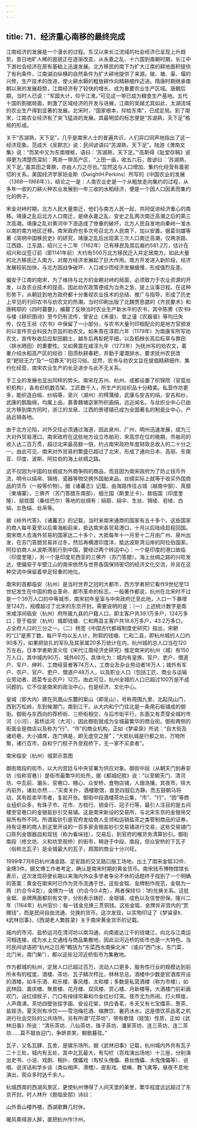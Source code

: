 ```yaml
---
---
---
```

title: 71．经济重心南移的最终完成
---




江南经济的发展是一个漫长的过程。东汉以来长江流域的社会经济已呈现上升趋势。昔日地旷人稀的面貌正在逐渐改变。从永嘉之乱、十六国到南朝时期，长江中下游社会经济在原有基础上迅速发展。北方移民的南下为扩大江南的耕地面积提供了有利条件，江南湖泊纵横的自然条件为扩大耕地提供了来源。陂、塘、渠、堰的兴修，生产技术的改进，使火耕水耨的粗放耕作向精耕细作迈进。隋唐时期继承南朝以来的发展趋势，江南经济有了较快的增长，成为重要农业生产区域。唐朝后期，当时人已说：“军国大计，仰于江淮。”可见这一带已成为粮食生产基地。五代十国的割据局面，刺激了区域经济的开发与进展，江南的吴越尤其如此，太湖流域的农业生产得到显著的发展。北宋时，“国家根本，仰给东南”，已成定局。到了南宋，江南农业经济有了突飞猛进的发展。其最明显的标志便是“苏湖熟，天下足”格局的形成。

关于“苏湖熟，天下足”，几乎是南宋人士的普遍共识，人们异口同声地指出了这一经济现象。范成大《吴郡志》说：民间谚语曰“苏湖熟，天下足”。陆游《渭南文集》说：“而吴中又为东南根柢，语曰：‘苏湖熟，天下足。’”高斯得《耻堂存稿》说得更为清楚而深刻：两浙一带高产区，“上田一亩，收五六石，故谚曰：‘苏湖熟，天下足。’虽其田之膏腴，亦由人力之尽也。”显然这与人口增加、集约化经营有着密切的关系。美国经济学家珀金斯（DwightH.Perkins）所写的《中国农业的发展（1368—1968年）》，结论之一是：人类农业史是一个从粗放走向集约的过程，从多年一收的刀耕火种农业发展到一年三收的水稻经济，便是一个因人口因素而集约化的例子。

宋金对峙时期，北方人民大量南迁，他们与南方人民一起，共同促进经济重心的南移。靖康之乱后北方人口南迁，是继永嘉之乱、安史之乱两次南迁高潮之后的第三次高潮。靖康之乱对黄河中下游造成了惨重的破坏，北方人民自发地向秦岭一淮水以南的南方地区迁移。南宋政府也多次号召北方人民南下，加以安置。据葛剑雄等著《简明中国移民史》的研究，靖康之乱后出现第三次人口南迁高潮，仅两浙路、江西路、江东路，绍兴三十二年（1162年）已有移民及其后裔约581.2万，估计在绍兴和议签订前（即1141年前）大约有500万北方移民迁入并定居南方。如此大量的北方移民迁入南方，对南方经济发展起了巨大作用。南方开发进入新阶段，经济发展较前加快，与北方因战争破坏、人口减少而经济发展缓慢，形成强烈反差。

偏安于江南的南宋，为了维持与北方的金朝对峙的局面，必须致力于农业资源的开发，以及农业技术的提高，因此劝农政策便成为当务之急，提上议事日程。在这种形势下，从朝廷到地方政府都十分重视农业技术的总结、推广与指导，形成了历史上罕见的刊印农书与劝农文的热潮。当时印刷出版了北魏贾思勰的《齐民要术》和唐韩鄂的《四时纂要》，编纂了反映当时农业生产新水平的农书，其中陈旉《农书》与楼《耕织图诗》至今仍有流传，曾安止《禾谱》、曾之谨《农器谱》等均已失传，仅在王祯《农书》中保留了一小部分。与农书大量刊印相配合的是地方官颁发的以宣传农业科技为宗旨的劝农文。如朱熹在淳熙六年（1179年）为南康军所写劝农文，宣传秋收后应犁田翻土，越冬后再犁耙平细，以及稻秧长高后耘草与靠田（排水晒田）的重要性。又如黄震在咸淳九年（1273年）为抚州写的劝农文，着重介绍水稻高产区的经验：田须秋耕春耙，并勤于灌溉排水，要求抚州农民改变“耙轻无力”及“一切靠天”的旧习俗。显然，农书与劝农文旨在提倡精耕细作、集约化经营，南宋农业生产的长足进步与此不无关系。

手工业的发展也显出同样的势头。南宋在苏州、杭州、成都设置了织锦院（官营丝织机构），各有织机数百架、工匠数千人，所生产的丝织品十分精美。私营作坊更多，能织造白缎、纱绢等，吴兴（湖州）的樗蒲绫，武康与安吉的绢，安吉和纱，武康的鹅脂绵，均属上品，嘉善魏塘宓家所织画绢，远近闻名。与丝织业中心已由北方移到南方同时，浙江的龙泉、江西的景德镇已成为全国著名的制瓷业中心，产品远销各地。

由于北方沦陷，对外交往必须通过海道，因此泉州、广州、明州迅速发展，成为三大对外贸易港口。南宋政府在这些地方设立市舶司，宋高宗在位的晚期，市舶司的收入达二百万贯，超过北宋最高额一倍，约占南宋政府年度财政总收入的二十分之一。由此可见，南宋对外贸易的繁盛已超过了北宋，形成了通向日本、高丽、东南亚、印度、波斯、阿拉伯的海上丝绸之路。

这不仅因为中国的丝绸成为外商争购的商品，而且因为南宋政府为了防止钱币外流，明令以绢帛、锦绮、瓷器等物交换外国舶来品，丝绸实际上就等于收买外国商品的货币（一般等价物）。据《诸蕃志》记载，由海路传往占城（越南中部）、真腊（柬埔寨）、三佛齐（苏门答腊东南部）、细兰国（斯里兰卡）、故临国（印度奎隆）、层拔国（桑给巴尔）等地的丝绸有：绢扇、绢伞、生丝、锦绫、皂绫、白绢、五色绢、丝帛等。

据《岭外代答》、《诸蕃志》的记载，当时来南宋通商的国家有五十多个。这些国家的商人每年夏至以后乘海船前来，抵达南宋各贸易港口，十月以后陆续启程回国。南宋商人去海外贸易的国家达二十多个，大抵每年十一月至十二月由广州、泉州出发，在苏门答腊贸易并过冬，然后再横渡印度洋，抵达波斯湾沿岸的阿拉伯国家。阿拉伯商人从波斯湾航行到中国，要经过两个转运中心：一个是印度的港口故临（印度奎隆），另一个是印度尼西亚的三佛齐（苏门答腊）。海上丝绸之路的兴旺发达，使偏安于半壁江山的南宋依然与世界各国保持密切的经济文化交流，并且在这种交流中保留着举足轻重的地位。

南宋的首都临安（杭州）是当时世界之冠的大都市，西方学者把它看作9世纪至13世纪发生在中国的商业革命、都市革命的标志。一般著作都说，杭州在北宋时不过是一个39万人口的中等城市，南宋初年皇室与中央政府迁至此地，人口一下暴增至124万，规模超过了北宋的东京开封。需要说明的是：（一）上述统计数字是南宋咸淳间临安（杭州）府所属九县的户籍人口，即主客户共39.1万多户，124万多口；至于临安（杭州）城即钱塘、仁和两县主客户共18.6万多户，43.2万多口，占全府人口的三分之一。（二）杨宽《中国古代都城制度史研究》指出，宋朝的“口”是男丁数，每户平均以五人计，附郭的钱塘、仁和二县，即杭州城的人口约90多万，如果把驻扎的军队及其家属20多万统计在内，杭州城的总人口当在120万左右。日本学者斯波义信《宋代江南经济史研究》推定南宋的杭州（城）有150万人口，其中城内90万、城外60万。具体化为：城内有皇族、官户、吏户、僧道户、军户、绅衿、工商经营者等74万人，工商业及杂业劳动者16万人；城外有军户、农户、官户、吏户、僧道户48万人，以及职业人口（包括工匠、商业与运输业劳动者、蔬菜专业农户）12万。由此可见，杭州全城的人口已超过100万是不成问题的。它不仅是南宋的政治中心，也是经济、文化中心。

皇城（即大内）建在凤凰山东麓的案山（即吴山），号称周围九里，北起凤山门，西到万松岭，东到候潮门，南到江干。从大内和宁门往北是一条用石板铺成的御街。御街与东西向的荐桥街、三桥街相交，与后市街平行，东面又有贯穿全城的市河（小河）、盐桥运河（大河），因此御街就成为全城最繁华的商业街。御街两侧的街面全是商店以及称为“行”、“市”的商业机构，正如《梦粱录》所说：“自大街及诸坊巷，大小铺席，连门俱是，即无虚空之屋”；“大抵杭城是行都之处，万物所聚，诸行百市，自和宁门杈子外至观桥下，无一家不买卖者”。



南宋临安（杭州）城郭示意图



御街南段的街市，以大内宫廷与中央官署为供应对象。御街中段（从朝天门到寿安坊〔俗称官巷〕）是街市最繁华的处所，据《都城纪胜》说：“以至朝天门、清河坊、中瓦前、灞头、官巷口、棚心、众安桥，食物店铺，人烟浩攘。其夜市，除大内前外，诸处亦然……”买卖关扑，酒楼歌馆，直至四鼓后方静。而五鼓朝马将动，其有趁卖早市者，复起开张。御街中段酒楼茶坊云集，“市”、“行”、“团”等商业组织众多，有珠子市、花市、方梳行、销金行、冠子行等，最引人注目的是五间楼至官巷口的金银盐钞引交易铺。这是南宋新设的交易所，与北宋东京的金银帛交易所有所不同。所谓盐钞引是官府发给商人支领和运销盐茶之类管制商品的证券，持有证券的商人到这里开设的一百多家金银盐钞引交易铺进行交易，这些交易铺门口陈列金银器皿和现钱（称为看垛钱），交易后，到官府的榷货务清算钞引。御街南段（修文坊、义和坊至观桥）的街市，稍逊于中段、南段，但众安桥的下瓦子（俗称北瓦子）是全城最大的瓦子，周围的商业十分兴旺。

1999年7月8日杭州涌金路、定安路的交叉路口施工场地，出土了南宋金铤32件、金牌3件。据文博工作者考定，确认是南宋时期的黄金货币。南宋钱币博物馆馆长表示，这次发现将使长期以来海内外众多学者争论不休的话题终于找到了一个明确的答案：黄金在南宋时已作为货币流通于世。这些金铤、金牌制作规范，金铤为一两（约合今4克），金牌为一钱（约合今0.4克），两者保持10：1的兑换关系。这批金铤、金牌两面都刻有文字，分别表示铸匠、金银铺、成色以及信誉担保。隆兴二年（1164年）杭州官价：每一钱金兑换三贯铜钱。这些金铤、金牌并非宫内的“赏赐钱”，而是民间自由流通、兑换的货币。这次发现，以实物印证了《梦粱录》、《武林旧事》、《西湖老人繁胜录》关于南宋黄金货币的记载。

城内的市河、盐桥运河在清河坊以南沟通，向南直达江干的钱塘江，向北与江南运河相连接，成为水上交通线与商品集散地，因此沿河近桥的街市也是一大特色。当时民间谚语把“杭州之日用”概括为“东菜西水南柴北米”（或曰“西门水，东门菜，北门米，南门柴”），都以这些沿河近桥街市为集散地。

作为都城的杭州，定居人口已超过百万，流动人口更多，服务性行业的规模达到前所未有的程度，酒楼、茶坊、瓦子鳞次栉比，林林总总。酒楼中少数是官酒库开设的酒楼，如丰乐酒、和乐楼、春风楼、太和楼；多数是私营酒楼（称为市楼），如武林园、嘉庆楼、聚景楼、花月楼、双凤楼、赏心楼、月新楼等。大酒楼门前彩画欢门，设红绿杈子，门口有绯绿帘幕和巾金红纱灯笼。夜市尤为热闹，灯火辉煌，人声鼎沸。茶坊四壁张挂字画、安设花架，供应香茗，冬天又有七宝擂茶、葱茶、盐豉汤，夏天则有冷饮——雪泡梅花酒、缩脾饮、暑药冰水。这是借饮茶品茗之机进行社会交际的公共场所。另有所谓“花茶坊”，带有歌馆（妓馆）性质，正如《武林旧事》所说：“清乐茶坊、八仙茶坊、珠子茶坊、潘家茶坊、连三茶坊、连二茶坊……莫不靓妆迎门，争妍卖笑，朝歌暮弦。”

瓦子，又名瓦肆、瓦舍，是娱乐场所。据《武林旧事》记载，杭州城内外共有瓦子二十三处，城内有五处，其中北瓦最大，有勾栏（百戏演出场地）十三座，分别演出史书、小说、戏剧、相扑、傀儡戏（有杖头傀儡、悬丝傀儡、水鬼傀儡等）、说唱、说诨话和学乡谈（类似相声、滑稽）、皮影戏、棍棒、教飞禽等，昼夜不息地演出，观众多时达千余人。

杭城西南的西湖风景区，更使杭州博得了人间天堂的美誉，繁华程度远远超过了东京开封。时人林升《题临安邸》诗曰：

山外青山楼外楼，西湖歌舞几时休。

暖风熏得游人醉，直把杭州作汴州。